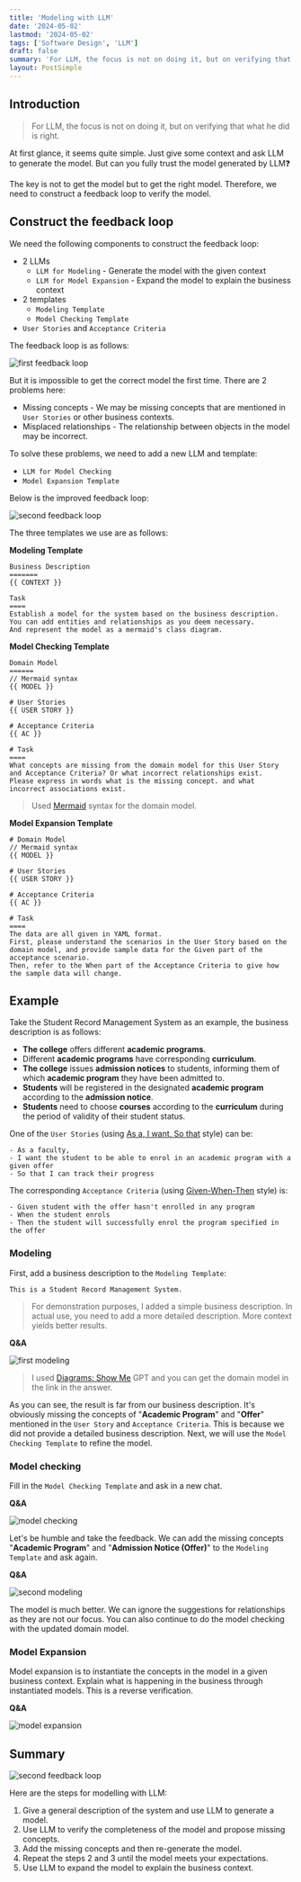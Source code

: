 ```yaml
---
title: 'Modeling with LLM'
date: '2024-05-02'
lastmod: '2024-05-02'
tags: ['Software Design', 'LLM']
draft: false
summary: 'For LLM, the focus is not on doing it, but on verifying that what he did is right.'
layout: PostSimple
---
```


## Introduction

> For LLM, the focus is not on doing it, but on verifying that what he did is right.

<TOCInline toc={props.toc} exclude="Introduction" />

At first glance, it seems quite simple. Just give some context and ask LLM to generate the model. But can you fully trust the model generated by LLM❓

The key is not to get the model but to get the right model. Therefore, we need to construct a feedback loop to verify the model.

## Construct the feedback loop

We need the following components to construct the feedback loop:

- 2 LLMs
  - `LLM for Modeling` - Generate the model with the given context
  - `LLM for Model Expansion` - Expand the model to explain the business context
- 2 templates
  - `Modeling Template`
  - `Model Checking Template`
- `User Stories` and `Acceptance Criteria`

The feedback loop is as follows:

![first feedback loop](/static/images/modeling-with-llm/first-feedback-loop.png)

But it is impossible to get the correct model the first time. There are 2 problems here:

- Missing concepts - We may be missing concepts that are mentioned in `User Stories` or other business contexts.
- Misplaced relationships - The relationship between objects in the model may be incorrect.

To solve these problems, we need to add a new LLM and template:

- `LLM for Model Checking`
- `Model Expansion Template`

Below is the improved feedback loop:

![second feedback loop](/static/images/modeling-with-llm/second-feedback-loop.png)

The three templates we use are as follows:

**Modeling Template**

```plain
Business Description
=======
{{ CONTEXT }}

Task
====
Establish a model for the system based on the business description.
You can add entities and relationships as you deem necessary.
And represent the model as a mermaid's class diagram.
```

**Model Checking Template**

```plain
Domain Model
======
// Mermaid syntax
{{ MODEL }}

# User Stories
{{ USER STORY }}

# Acceptance Criteria
{{ AC }}

# Task
====
What concepts are missing from the domain model for this User Story and Acceptance Criteria? Or what incorrect relationships exist.
Please express in words what is the missing concept. and what incorrect associations exist.
```

> Used [Mermaid](https://mermaid.js.org/) syntax for the domain model.

**Model Expansion Template**

```plain
# Domain Model
// Mermaid syntax
{{ MODEL }}

# User Stories
{{ USER STORY }}

# Acceptance Criteria
{{ AC }}

# Task
====
The data are all given in YAML format.
First, please understand the scenarios in the User Story based on the domain model, and provide sample data for the Given part of the acceptance scenario.
Then, refer to the When part of the Acceptance Criteria to give how the sample data will change.
```

## Example

Take the Student Record Management System as an example, the business description is as follows:

- **The college** offers different **academic programs**.
- Different **academic programs** have corresponding **curriculum**.
- **The college** issues **admission notices** to students, informing them of which **academic program** they have been admitted to.
- **Students** will be registered in the designated **academic program** according to the **admission notice**.
- **Students** need to choose **courses** according to the **curriculum** during the period of validity of their student status.

One of the `User Stories` (using [As a, I want, So that](https://www.agilealliance.org/glossary/user-story-template/) style) can be:

```plain
- As a faculty,
- I want the student to be able to enrol in an academic program with a given offer
- So that I can track their progress
```

The corresponding `Acceptance Criteria` (using [Given-When-Then](https://martinfowler.com/bliki/GivenWhenThen.html) style) is:

```plain
- Given student with the offer hasn't enrolled in any program
- When the student enrols
- Then the student will successfully enrol the program specified in the offer
```

### Modeling

First, add a business description to the `Modeling Template`:

```
This is a Student Record Management System.
```

> For demonstration purposes, I added a simple business description. In actual use, you need to add a more detailed description. More context yields better results.

**Q&A**

![first modeling](/static/images/modeling-with-llm/first-modeling.png)

> I used [Diagrams: Show Me](https://chat.openai.com/g/g-5QhhdsfDj-diagrams-show-me) GPT and you can get the domain model in the link in the answer.

As you can see, the result is far from our business description. It's obviously missing the concepts of "**Academic Program**" and "**Offer**" mentioned in the `User Story` and `Acceptance Criteria`. This is because we did not provide a detailed business description. Next, we will use the `Model Checking Template` to refine the model.

### Model checking

Fill in the `Model Checking Template` and ask in a new chat.

**Q&A**

![model checking](/static/images/modeling-with-llm/model-checking.png)

Let's be humble and take the feedback. We can add the missing concepts "**Academic Program**" and "**Admission Notice (Offer)**" to the `Modeling Template` and ask again.

**Q&A**

![second modeling](/static/images/modeling-with-llm/second-modeling.png)

The model is much better. We can ignore the suggestions for relationships as they are not our focus. You can also continue to do the model checking with the updated domain model.

### Model Expansion

Model expansion is to instantiate the concepts in the model in a given business context. Explain what is happening in the business through instantiated models. This is a reverse verification.

**Q&A**

![model expansion](/static/images/modeling-with-llm/model-expansion.png)

## Summary

![second feedback loop](/static/images/modeling-with-llm/second-feedback-loop.png)

Here are the steps for modelling with LLM:

1. Give a general description of the system and use LLM to generate a model.
2. Use LLM to verify the completeness of the model and propose missing concepts.
3. Add the missing concepts and then re-generate the model.
4. Repeat the steps 2 and 3 until the model meets your expectations.
5. Use LLM to expand the model to explain the business context.
